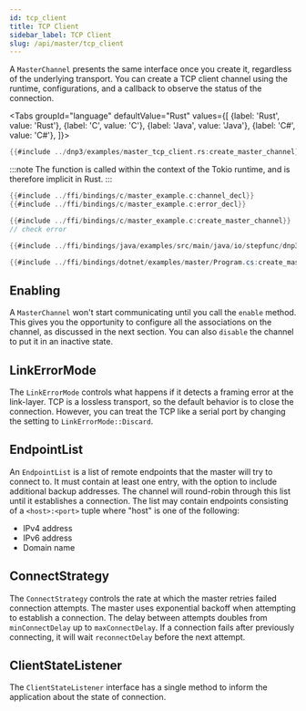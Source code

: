 ```yaml
---
id: tcp_client
title: TCP Client
sidebar_label: TCP Client
slug: /api/master/tcp_client
---
```



A `MasterChannel` presents the same interface once you create it, regardless of the underlying transport. You can create a TCP client channel using the runtime,
configurations, and a callback to observe the status of the connection.

<Tabs
groupId="language"
defaultValue="Rust"
values={[
{label: 'Rust', value: 'Rust'},
{label: 'C', value: 'C'},
{label: 'Java', value: 'Java'},
{label: 'C#', value: 'C#'},
]}>
<TabItem value="Rust">

```rust
{{#include ../dnp3/examples/master_tcp_client.rs:create_master_channel}}
```

:::note
The function is called within the context of the Tokio runtime, and is therefore implicit in Rust.
:::

</TabItem>
<TabItem value="C">

```c
{{#include ../ffi/bindings/c/master_example.c:channel_decl}}
{{#include ../ffi/bindings/c/master_example.c:error_decl}}

{{#include ../ffi/bindings/c/master_example.c:create_master_channel}}
// check error
```

</TabItem>
<TabItem value="Java">

```java
{{#include ../ffi/bindings/java/examples/src/main/java/io/stepfunc/dnp3/examples/MasterExample.java:create_master_channel}}
```

</TabItem>
<TabItem value="C#">

```csharp
{{#include ../ffi/bindings/dotnet/examples/master/Program.cs:create_master_channel}}
```

</TabItem>
</Tabs>

## Enabling

A `MasterChannel` won't start communicating until you call the `enable` method. This gives you the opportunity to configure all the associations on the channel, as discussed in the next section. You can also `disable` the channel to put it in an inactive state.

## LinkErrorMode

The `LinkErrorMode` controls what happens if it detects a framing error at the link-layer. TCP is a lossless transport, so the default behavior is to
close the connection. However, you can treat the TCP like a serial port by changing the setting to `LinkErrorMode::Discard`.

## EndpointList

An `EndpointList` is a list of remote endpoints that the master will try to connect to. It must contain at least one entry, with the option to include additional backup
addresses. The channel will round-robin through this list until it establishes a connection. The list may contain endpoints consisting of a `<host>:<port>` tuple where "host" is one of the following:

* IPv4 address
* IPv6 address
* Domain name

## ConnectStrategy

The `ConnectStrategy` controls the rate at which the master retries failed connection attempts. The master uses exponential backoff when attempting to establish
a connection. The delay between attempts doubles from `minConnectDelay` up to `maxConnectDelay`. If a connection fails after previously connecting, it will
wait `reconnectDelay` before the next attempt.

## ClientStateListener

The `ClientStateListener` interface has a single method to inform the application about the state of connection.